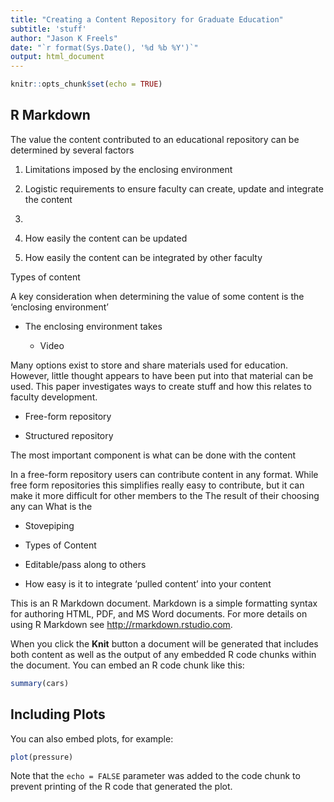 ```yaml
---
title: "Creating a Content Repository for Graduate Education"
subtitle: 'stuff'
author: "Jason K Freels"
date: "`r format(Sys.Date(), '%d %b %Y')`"
output: html_document
---
```


```r
knitr::opts_chunk$set(echo = TRUE)
```

## R Markdown

The value the content contributed to an educational repository can be determined by several factors

1) Limitations imposed by the enclosing environment

2) Logistic requirements to ensure faculty can create, update and integrate the content

3) 

3) How easily the content can be updated

2) How easily the content can be integrated by other faculty

Types of content

A key consideration when determining the value of some content is the 'enclosing environment'

- The enclosing environment takes 

    + Video

Many options exist to store and share materials used for education.  However, little thought appears to have been put into that material can be used.  This paper investigates ways to create stuff and how this relates to faculty development.

- Free-form repository

- Structured repository

The most important component is what can be done with the content 

In a free-form repository users can contribute content in any format.  While free form repositories this simplifies really easy to contribute, but it can make it more difficult for other members to   the The result of their choosing any can 
What is the 

- Stovepiping

- Types of Content

- Editable/pass along to others

- How easy is it to integrate 'pulled content' into your content

This is an R Markdown document. Markdown is a simple formatting syntax for authoring HTML, PDF, and MS Word documents. For more details on using R Markdown see <http://rmarkdown.rstudio.com>.

When you click the **Knit** button a document will be generated that includes both content as well as the output of any embedded R code chunks within the document. You can embed an R code chunk like this:

```r
summary(cars)
```

## Including Plots

You can also embed plots, for example:

```r
plot(pressure)
```

Note that the `echo = FALSE` parameter was added to the code chunk to prevent printing of the R code that generated the plot.
